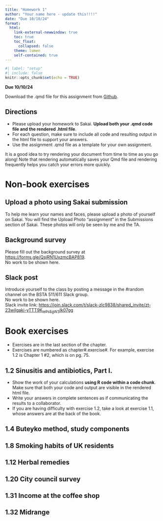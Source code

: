 ```yaml
---
title: "Homework 1"
author: "Your name here - update this!!!!"
date: "Due 10/10/24"
format: 
  html:
    link-external-newwindow: true
    toc: true
    toc_float:
      collapsed: false
    theme: lumen
    self-contained: true
---
```


```r
#| label: "setup"
#| include: false
knitr::opts_chunk$set(echo = TRUE)
```


**Due 10/10/24**

Download the .qmd file for this assignment from [Github](https://github.com/nwakim/F24_EPI_525/blob/main/homework/HW_01.qmd).


## Directions

* Please upload your homework to Sakai. __Upload both your .qmd code file and the rendered .html file__.
* For each question, make sure to include all code and resulting output in the html file to support your answers. 
* Use the assignment .qmd file as a template for your own assignment.

:::{.callout-tip}
It is a good idea to try rendering your document from time to time as you go along!  Note that rendering automatically saves your Qmd file and rendering frequently helps you catch your errors more quickly.
:::


# Non-book exercises

## Upload a photo using Sakai submission

To help me learn your names and faces, please upload a photo of yourself on Sakai. You will find the Upload Photo "assignment" in the Submissions section of Sakai. These photos will only be seen by me and the TA.

## Background survey

Please fill out the background survey at [https://forms.gle/QsjRN1UxzmcBAP819](https://forms.gle/QsjRN1UxzmcBAP819).  
No work to be shown here. 

## Slack post

Introduce yourself to the class by posting a message in the #random channel on the BSTA 511/611 Slack group.  
No work to be shown here.  
Slack invite link: [https://join.slack.com/t/slack-zlc9838/shared_invite/zt-23wilgaki-yTTT9K~lePsEgW3~Ik07gg](https://join.slack.com/t/slack-zlc9838/shared_invite/zt-23wilgaki-yTTT9K~lePsEgW3~Ik07gg)


# Book exercises

* Exercises are in the last section of the chapter. 
* Exercises are numbered as chapter#.exercise#. For example, exercise 1.2 is Chapter 1 #2, which is on pg. 75. 

## 1.2 Sinusitis and antibiotics, Part I.

* Show the work of your calculations **using R code within a code chunk**. Make sure that both your code and output are visible in the rendered html file.
* Write your answers in complete sentences as if communicating the results to a collaborator.
* If you are having difficulty with exercise 1.2, take a look at exercise 1.1, whose answers are at the back of the book.



## 1.4 Buteyko method, study components




## 1.8 Smoking habits of UK residents



## 1.12 Herbal remedies


## 1.20 City council survey



## 1.31 Income at the coffee shop


## 1.32 Midrange
